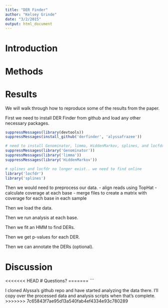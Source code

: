 ```yaml
---
title: "DER Finder"
author: "Kelsey Grinde"
date: "3/2/2015"
output: html_document
---
```


# Introduction

# Methods

# Results
We will walk through how to reproduce some of the results from the paper.

First we need to install DER Finder from github and load any other necessary packages.
```r
suppressMessages(library(devtools))
suppressMessages(install_github('derfinder', 'alyssafrazee'))

# need to install Genominator, limma, HiddenMarkov, splines, and locfdr
suppressMessages(library('Genominator'))
suppressMessages(library('limma'))
suppressMessages(library('HiddenMarkov'))

# splines and locfdr no longer exist.. we need to find online
library('locfdr')
library('splines')
```

Then we would need to preprocess our data.
- align reads using TopHat
- calculate coverage at each base
- merge files to create a matrix with coverage for each base in each sample

Then we load the data.

Then we run analysis at each base.

Then we fit an HMM to find DERs.

Then we get p-values for each DER.

Then we can annotate the DERs (optional).


# Discussion

<<<<<<< HEAD
# Questions?
=======
```

I cloned Alyssa's github repo and have started analyzing the data there. I'll copy over the processed data and analysis scripts when that's complete.
>>>>>>> 7c65843f7ae95d13a540fab4ef4334e93c780289
